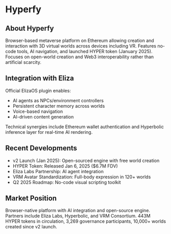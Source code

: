 # Hyperfy

## About Hyperfy

Browser-based metaverse platform on Ethereum allowing creation and interaction with 3D virtual worlds across devices including VR. Features no-code tools, AI navigation, and launched HYPER token (January 2025). Focuses on open-world creation and Web3 interoperability rather than artificial scarcity.

## Integration with Eliza

Official ElizaOS plugin enables:

- AI agents as NPCs/environment controllers
- Persistent character memory across worlds
- Voice-based navigation
- AI-driven content generation

Technical synergies include Ethereum wallet authentication and Hyperbolic inference layer for real-time AI rendering.

## Recent Developments

- v2 Launch (Jan 2025): Open-sourced engine with free world creation
- HYPER Token: Released Jan 6, 2025 ($6.7M FDV)
- Eliza Labs Partnership: AI agent integration
- VRM Avatar Standardization: Full-body expression in 120+ worlds
- Q2 2025 Roadmap: No-code visual scripting toolkit

## Market Position

Browser-native platform with AI integration and open-source engine. Partners include Eliza Labs, Hyperbolic, and VRM Consortium. 443M HYPER tokens in circulation, 3,269 governance participants, 10,000+ worlds created since v2 launch.
